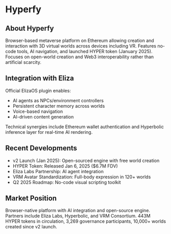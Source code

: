 # Hyperfy

## About Hyperfy

Browser-based metaverse platform on Ethereum allowing creation and interaction with 3D virtual worlds across devices including VR. Features no-code tools, AI navigation, and launched HYPER token (January 2025). Focuses on open-world creation and Web3 interoperability rather than artificial scarcity.

## Integration with Eliza

Official ElizaOS plugin enables:

- AI agents as NPCs/environment controllers
- Persistent character memory across worlds
- Voice-based navigation
- AI-driven content generation

Technical synergies include Ethereum wallet authentication and Hyperbolic inference layer for real-time AI rendering.

## Recent Developments

- v2 Launch (Jan 2025): Open-sourced engine with free world creation
- HYPER Token: Released Jan 6, 2025 ($6.7M FDV)
- Eliza Labs Partnership: AI agent integration
- VRM Avatar Standardization: Full-body expression in 120+ worlds
- Q2 2025 Roadmap: No-code visual scripting toolkit

## Market Position

Browser-native platform with AI integration and open-source engine. Partners include Eliza Labs, Hyperbolic, and VRM Consortium. 443M HYPER tokens in circulation, 3,269 governance participants, 10,000+ worlds created since v2 launch.
